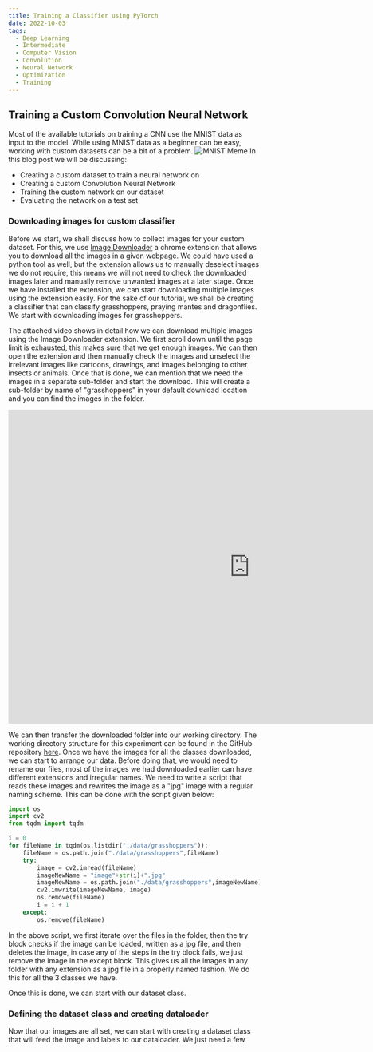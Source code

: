 ```yaml
---
title: Training a Classifier using PyTorch
date: 2022-10-03
tags:
  - Deep Learning
  - Intermediate
  - Computer Vision
  - Convolution
  - Neural Network
  - Optimization
  - Training
---
```


## Training a Custom Convolution Neural Network
Most of the available tutorials on training a CNN use the MNIST data as input to the model. While using MNIST data as a beginner can be easy, working with custom datasets can be a bit of a problem.
![MNIST Meme](./mnist-meme.jpg)
In this blog post we will be discussing:
- Creating a custom dataset to train a neural network on
- Creating a custom Convolution Neural Network
- Training the custom network on our dataset
- Evaluating the network on a test set


### Downloading images for custom classifier

Before we start, we shall discuss how to collect images for your custom dataset. For this, we use [Image Downloader](https://chrome.google.com/webstore/detail/image-downloader/cnpniohnfphhjihaiiggeabnkjhpaldj) a chrome extension that allows you to download all the images in a given webpage. We could have used a python tool as well, but the extension allows us to manually deselect images we do not require, this means we will not need to check the downloaded images later and manually remove unwanted images at a later stage. Once we have installed the extension, we can start downloading multiple images using the extension easily. For the sake of our tutorial, we shall be creating a classifier that can classify grasshoppers, praying mantes and dragonflies. We start with downloading images for grasshoppers.

The attached video shows in detail how we can download multiple images using the Image Downloader extension. We first scroll down until the page limit is exhausted, this makes sure that we get enough images. We can then open the extension and then manually check the images and unselect the irrelevant images like cartoons, drawings, and images belonging to other insects or animals. Once that is done, we can mention that we need the images in a separate sub-folder and start the download. This will create a sub-folder by name of "grasshoppers" in your default download location and you can find the images in the folder.

<div align="center">
<iframe src="https://player.vimeo.com/video/756742272?h=7be2e0573c&amp;badge=0&amp;autopause=0&amp;player_id=0&amp;app_id=58479" width="968" height="629" frameborder="0" allow="autoplay; fullscreen; picture-in-picture" allowfullscreen title="Downloading images using Image Downloader"></iframe>
</div>

We can then transfer the downloaded folder into our working directory. The working directory structure for this experiment can be found in the GitHub repository [here](). Once we have the images for all the classes downloaded, we can start to arrange our data. Before doing that, we would need to rename our files, most of the images we had downloaded earlier can have different extensions and irregular names. We need to write a script that reads these images and rewrites the image as a "jpg" image with a regular naming scheme. This can be done with the script given below:

```python
import os
import cv2
from tqdm import tqdm

i = 0
for fileName in tqdm(os.listdir("./data/grasshoppers")):
    fileName = os.path.join("./data/grasshoppers",fileName)
    try:
        image = cv2.imread(fileName)
        imageNewName = "image"+str(i)+".jpg"
        imageNewName = os.path.join("./data/grasshoppers",imageNewName)
        cv2.imwrite(imageNewName, image)
        os.remove(fileName)
        i = i + 1
    except:
        os.remove(fileName)
```

In the above script, we first iterate over the files in the folder, then the try block checks if the image can be loaded, written as a jpg file, and then deletes the image, in case any of the steps in the try block fails, we just remove the image in the except block. This gives us all the images in any folder with any extension as a jpg file in a properly named fashion. We do this for all the 3 classes we have.

Once this is done, we can start with our dataset class.

### Defining the dataset class and creating dataloader

Now that our images are all set, we can start with creating a dataset class that will feed the image and labels to our dataloader. We just need a few 